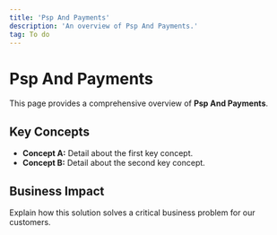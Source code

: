 ```yaml
---
title: 'Psp And Payments'
description: 'An overview of Psp And Payments.'
tag: To do
---
```


# Psp And Payments

This page provides a comprehensive overview of **Psp And Payments**.

## Key Concepts

* **Concept A:** Detail about the first key concept.
* **Concept B:** Detail about the second key concept.

## Business Impact

Explain how this solution solves a critical business problem for our customers.
